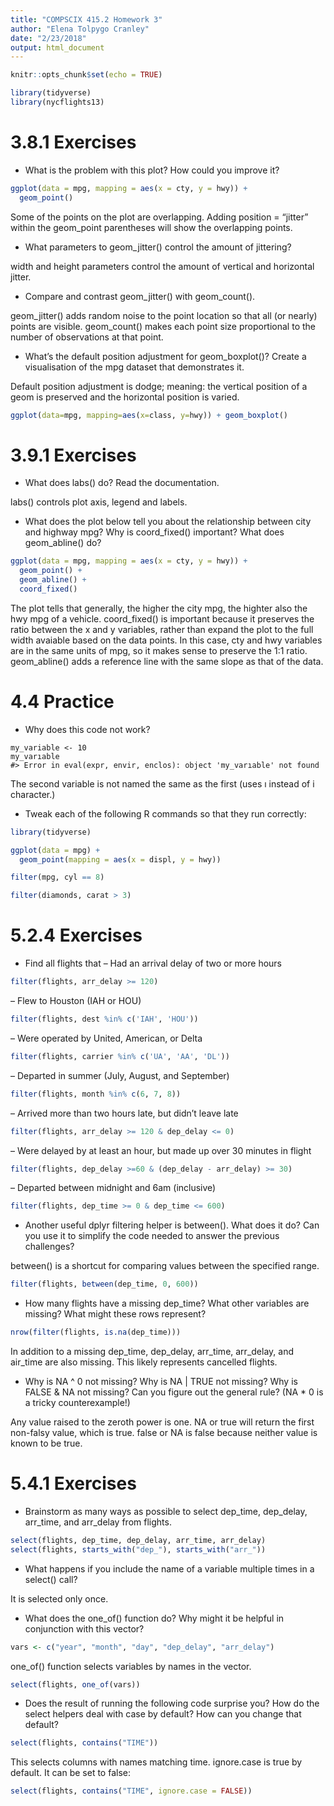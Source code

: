 ```yaml
---
title: "COMPSCIX 415.2 Homework 3"
author: "Elena Tolpygo Cranley"
date: "2/23/2018"
output: html_document
---
```


```r
knitr::opts_chunk$set(echo = TRUE)
```

```r
library(tidyverse)
library(nycflights13)
```

# 3.8.1 Exercises
- What is the problem with this plot? How could you improve it?
```r
ggplot(data = mpg, mapping = aes(x = cty, y = hwy)) + 
  geom_point()
```

Some of the points on the plot are overlapping. Adding position = "jitter" within the geom_point parentheses will show the overlapping points.

- What parameters to geom_jitter() control the amount of jittering?

width and height parameters control the amount of vertical and horizontal jitter.

- Compare and contrast geom_jitter() with geom_count().

geom_jitter() adds random noise to the point location so that all (or nearly) points are visible.
geom_count() makes each point size proportional to the number of observations at that point.

- What’s the default position adjustment for geom_boxplot()? Create a visualisation of the mpg dataset that demonstrates it.

Default position adjustment is dodge; meaning: the vertical position of a geom is preserved and the horizontal position is varied.  

```r
ggplot(data=mpg, mapping=aes(x=class, y=hwy)) + geom_boxplot()
```

# 3.9.1 Exercises

- What does labs() do? Read the documentation.

labs() controls plot axis, legend and labels.

- What does the plot below tell you about the relationship between city and highway mpg? Why is coord_fixed() important? What does geom_abline() do?
```r
ggplot(data = mpg, mapping = aes(x = cty, y = hwy)) +
  geom_point() + 
  geom_abline() +
  coord_fixed()
```

The plot tells that generally, the higher the city mpg, the highter also the hwy mpg of a vehicle.
coord_fixed() is important because it preserves the ratio between the x and y variables, rather than expand the plot to the full width avaiable based on the data points. In this case, cty and hwy variables are in the same units of mpg, so it makes sense to preserve the 1:1 ratio.
geom_abline() adds a reference line with the same slope as that of the data.

# 4.4 Practice

- Why does this code not work?

```
my_variable <- 10
my_varıable
#> Error in eval(expr, envir, enclos): object 'my_varıable' not found
```
The second variable is not named the same as the first (uses ı instead of i character.)

- Tweak each of the following R commands so that they run correctly:

```r
library(tidyverse)
```

```r
ggplot(data = mpg) + 
  geom_point(mapping = aes(x = displ, y = hwy))
```

```r
filter(mpg, cyl == 8)
```

```r
filter(diamonds, carat > 3)
```

# 5.2.4 Exercises

- Find all flights that
-- Had an arrival delay of two or more hours
```r
filter(flights, arr_delay >= 120)
```

-- Flew to Houston (IAH or HOU)
```r
filter(flights, dest %in% c('IAH', 'HOU'))
```

-- Were operated by United, American, or Delta
```r
filter(flights, carrier %in% c('UA', 'AA', 'DL'))
```

-- Departed in summer (July, August, and September)
```r
filter(flights, month %in% c(6, 7, 8))
```

-- Arrived more than two hours late, but didn’t leave late
```r
filter(flights, arr_delay >= 120 & dep_delay <= 0)
```

-- Were delayed by at least an hour, but made up over 30 minutes in flight
```r
filter(flights, dep_delay >=60 & (dep_delay - arr_delay) >= 30)
```

-- Departed between midnight and 6am (inclusive)
```r
filter(flights, dep_time >= 0 & dep_time <= 600)
```


- Another useful dplyr filtering helper is between(). What does it do? Can you use it to simplify the code needed to answer the previous challenges?

between() is a shortcut for comparing values between the specified range.
```r
filter(flights, between(dep_time, 0, 600))
```


- How many flights have a missing dep_time? What other variables are missing? What might these rows represent?
```r
nrow(filter(flights, is.na(dep_time)))
```

In addition to a missing dep_time, dep_delay, arr_time, arr_delay, and air_time are also missing. This likely represents cancelled flights.

- Why is NA ^ 0 not missing? Why is NA | TRUE not missing? Why is FALSE & NA not missing? Can you figure out the general rule? (NA * 0 is a tricky counterexample!)

Any value raised to the zeroth power is one. NA or true will return the first non-falsy value, which is true. false or NA is false because neither value is known to be true. 


# 5.4.1 Exercises

- Brainstorm as many ways as possible to select dep_time, dep_delay, arr_time, and arr_delay from flights.
```r
select(flights, dep_time, dep_delay, arr_time, arr_delay)
select(flights, starts_with("dep_"), starts_with("arr_"))
```

- What happens if you include the name of a variable multiple times in a select() call?

It is selected only once.

- What does the one_of() function do? Why might it be helpful in conjunction with this vector?
```r
vars <- c("year", "month", "day", "dep_delay", "arr_delay")
```

one_of() function selects variables by names in the vector.

```r
select(flights, one_of(vars))
```


- Does the result of running the following code surprise you? How do the select helpers deal with case by default? How can you change that default?
```r
select(flights, contains("TIME"))
```

This selects columns with names matching time. ignore.case is true by default. It can be set to false:
```r
select(flights, contains("TIME", ignore.case = FALSE))
```

